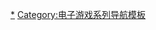 {{Navbox
| name = 初音島
| title = [[初音島]]
| titlestyle = background:#98ffff
| groupstyle = background-color:#ccffff
| state = {{{state|autocollapse}}}
| bodyclass=hlist

| group1 = 初音島
| list1 =
* [[初音島|D.C.]]
* [[初音島Plus Situation|D.C.P.S.]]
* [[初音島Plus Situation|D.C.P.C.]]
* [[初音島White Season|D.C. White Season]]
* [[初音島Summer Vacation|D.C. Summer Vacation]]
* [[D.C. Four Seasons]]
* [[初音島I.F.|D.C.I.F]]
*[[ことり Love Ex P]]

| group2 = 初音島II
| list2 =
* [[初音島II|D.C.II]]
* [[初音島II Plus Situation|D.C.II P.S.]]
* [[初音島II Spring Celebration|D.C.II Spring Celebration]]
* [[初音島II Plus Situation|D.C.II P.C.]]
* [[初音島II To You|D.C.II To You]]
* [[初音島II Fall in Love|D.C.II Fall in Love]]

| group3 = 初音島GS
| list3 =
* [[初音島Girl's Symphony|D.C. Girl's Symphony]]
* [[初音島Girl's Symphony Pocket|D.C. Girl's Symphony P.S.]]

| group4 = 初音島III
| list4 =
* [[初音島III|D.C.III]]

| group5 = 初音島4
| list5 =
* [[初音島4|D.C.4]]

| group6 = 初音島5
| list6 =
* [[初音島5|D.C.5]]

| group7 = 動畫
| list7 =
* [[初音島#動畫|D.C.]]
* [[初音島#初音島 第二季|D.C.S.S.]]
* [[初音島#OVA|D.C.if]]
* [[初音島II#電視動畫|D.C.II]]
* [[初音島II#初音島II 第二季|D.C.II S.S.]]
* [[初音島Plus Situation|RE-ANIMATED]]
* [[初音島III|D.C.III]]

| group8 = 番外篇
| list8 =
* {{link-ja|被阿基米德遺忘的物品|アルキメデスのわすれもの}}
* [[C.D.Christmas Days 〜馬戲團磁碟聖誕日〜|C.D.Christmas Days]]
* {{link-ja|CircusLand I|CircusLand I 〜ドキ! ヒロインいっぱい初音島★コスプレミスコン祭り♪よりどりみどりで♪好きな子選んで着せ替え育成デートだょ 兄さん♪〜}}
* {{link-ja|D.C.P.K.|D.C.P.K. 〜ダ・カーポーカー〜}}
* {{link-ja|C.D.C.D.2|C.D.C.D.2 〜シーディーシーディー2〜}}
* {{link-ja|D.C. Dream X'mas|D.C. Dream X'mas 〜ダ・カーポ〜 ドリームクリスマス}}
* {{link-ja|T.P.櫻|T.P.さくら 〜タイムパラディンさくら〜}}

| group9 = Fan Disk
| list9 =
* [[Circus Disk CHristmas Day]]
* [[初音島Poker|D.C.P.K]]
* [[C.D.C.D.2]]

|below={{Icon|Category}}[[:Category:初音島|分类]]
}}<noinclude>
{{collapsible option}}

{{DEFAULTSORT:Da Capo}}
[[Category:初音島|*]]
[[Category:电子游戏系列导航模板]]
</noinclude>